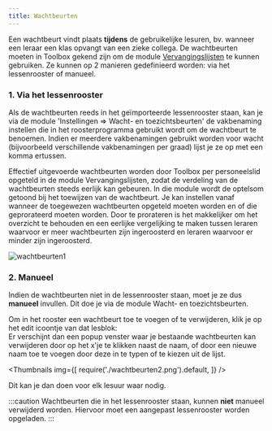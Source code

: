 ```yaml
---
title: Wachtbeurten
---
```

Een wachtbeurt vindt plaats **tijdens** de gebruikelijke lesuren, bv. wanneer een leraar een klas opvangt van een zieke collega. De wachtbeurten moeten in Toolbox gekend zijn om de module [Vervangingslijsten](/vervangingslijsten) te kunnen gebruiken. Ze kunnen op 2 manieren gedefinieerd worden: via het lessenrooster of manueel.

### 1. Via het lessenrooster

Als de wachtbeurten reeds in het geïmporteerde lessenrooster staan, kan je via de module 'Instellingen => Wacht- en toezichtsbeurten' de vakbenaming instellen die in het roosterprogramma gebruikt wordt om de wachtbeurt te benoemen. 
Indien er meerdere vakbenamingen gebruikt worden voor wacht (bijvoorbeeld verschillende vakbenamingen per graad) lijst je ze op met een komma ertussen. 

Effectief uitgevoerde wachtbeurten worden door Toolbox per personeelslid opgeteld in de module Vervangingslijsten, zodat de verdeling van de wachtbeurten steeds eerlijk kan gebeuren. In die module wordt de optelsom getoond bij het toewijzen van de wachtbeurt. Je kan instellen vanaf wanneer de toegewezen wachtbeurten opgeteld moeten worden en of die geprorateerd moeten worden. Door te prorateren is het makkelijker om het overzicht te behouden en een eerlijke vergelijking te maken tussen leraren waarvoor er meer wachtbeurten zijn ingeroosterd en leraren waarvoor er minder zijn ingeroosterd. 

![wachtbeurten1](./wachtbeurten1.jpg)

### 2. Manueel
Indien de wachtbeurten niet in de lessenrooster staan, moet je ze dus **manueel** invullen.
Dit doe je via de module Wacht- en toezichtsbeurten.

Om in het rooster een wachtbeurt toe te voegen of te verwijderen, klik je op het edit icoontje van dat lesblok: <LegacyAction img="edit.png"/> <br />
Er verschijnt dan een popup venster waar je bestaande wachtbeurten kan verwijderen door op het x'je te klikken naast de naam,
of door een nieuwe naam toe te voegen door deze in te typen of te kiezen uit de lijst.

<Thumbnails img={[
    require('./wachtbeurten2.png').default, 
]} />

Dit kan je dan doen voor elk lesuur waar nodig.

:::caution
Wachtbeurten die in het lessenrooster staan, kunnen **niet** manueel verwijderd worden.
Hiervoor moet een aangepast lessenrooster worden opgeladen.
:::